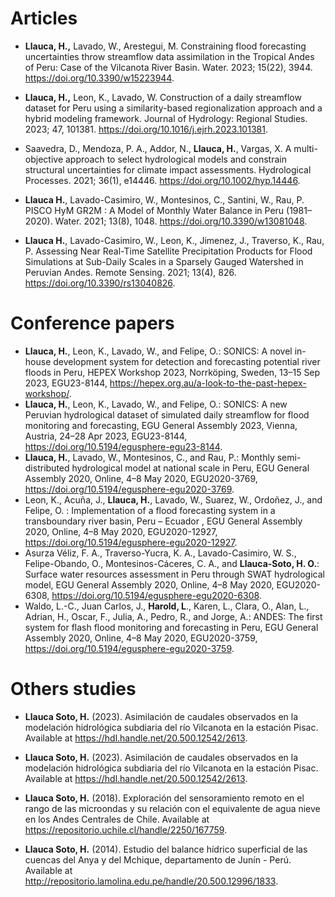 # Articles

-   **Llauca, H.,** Lavado, W., Arestegui, M. Constraining flood forecasting uncertainties throw streamflow data assimilation in the Tropical Andes of Peru: Case of the Vilcanota River Basin. Water. 2023; 15(22), 3944. <https://doi.org/10.3390/w15223944>.

-   **Llauca, H.,** Leon, K., Lavado, W. Construction of a daily streamflow dataset for Peru using a similarity-based regionalization approach and a hybrid modeling framework. Journal of Hydrology: Regional Studies. 2023; 47, 101381. <https://doi.org/10.1016/j.ejrh.2023.101381>.

-   Saavedra, D., Mendoza, P. A., Addor, N., **Llauca, H.**, Vargas, X. A multi-objective approach to select hydrological models and constrain structural uncertainties for climate impact assessments. Hydrological Processes. 2021; 36(1), e14446. <https://doi.org/10.1002/hyp.14446>.

-   **Llauca H.**, Lavado-Casimiro, W., Montesinos, C., Santini, W., Rau, P. PISCO HyM GR2M : A Model of Monthly Water Balance in Peru (1981--2020). Water. 2021; 13(8), 1048. <https://doi.org/10.3390/w13081048>.

-   **Llauca H.**, Lavado-Casimiro, W., Leon, K., Jimenez, J., Traverso, K., Rau, P. Assessing Near Real-Time Satellite Precipitation Products for Flood Simulations at Sub-Daily Scales in a Sparsely Gauged Watershed in Peruvian Andes. Remote Sensing. 2021; 13(4), 826. <https://doi.org/10.3390/rs13040826>.

# Conference papers

-   **Llauca, H.**, Leon, K., Lavado, W., and Felipe, O.: SONICS: A novel in-house development system for detection and forecasting potential river floods in Peru, HEPEX Workshop 2023, Norrköping, Sweden, 13--15 Sep 2023, EGU23-8144, <https://hepex.org.au/a-look-to-the-past-hepex-workshop/>.
-   **Llauca, H.**, Leon, K., Lavado, W., and Felipe, O.: SONICS: A new Peruvian hydrological dataset of simulated daily streamflow for flood monitoring and forecasting, EGU General Assembly 2023, Vienna, Austria, 24--28 Apr 2023, EGU23-8144, <https://doi.org/10.5194/egusphere-egu23-8144>.
-   **Llauca, H.**, Lavado, W., Montesinos, C., and Rau, P.: Monthly semi-distributed hydrological model at national scale in Peru, EGU General Assembly 2020, Online, 4--8 May 2020, EGU2020-3769, <https://doi.org/10.5194/egusphere-egu2020-3769>.
-   Leon, K., Acuña, J., **Llauca, H.**, Lavado, W., Suarez, W., Ordoñez, J., and Felipe, O. : Implementation of a flood forecasting system in a transboundary river basin, Peru -- Ecuador , EGU General Assembly 2020, Online, 4--8 May 2020, EGU2020-12927, <https://doi.org/10.5194/egusphere-egu2020-12927>.
-   Asurza Véliz, F. A., Traverso-Yucra, K. A., Lavado-Casimiro, W. S., Felipe-Obando, O., Montesinos-Cáceres, C. A., and **Llauca-Soto, H. O.**: Surface water resources assessment in Peru through SWAT hydrological model, EGU General Assembly 2020, Online, 4--8 May 2020, EGU2020-6308, <https://doi.org/10.5194/egusphere-egu2020-6308>.
-   Waldo, L.-C., Juan Carlos, J., **Harold, L**., Karen, L., Clara, O., Alan, L., Adrian, H., Oscar, F., Julia, A., Pedro, R., and Jorge, A.: ANDES: The first system for flash flood monitoring and forecasting in Peru, EGU General Assembly 2020, Online, 4--8 May 2020, EGU2020-3759, <https://doi.org/10.5194/egusphere-egu2020-3759>.

# Others studies

-   **Llauca Soto, H.** (2023). Asimilación de caudales observados en la modelación hidrológica subdiaria del río Vilcanota en la estación Pisac. Available at <https://hdl.handle.net/20.500.12542/2613>.

-   **Llauca Soto, H.** (2023). Asimilación de caudales observados en la modelación hidrológica subdiaria del río Vilcanota en la estación Pisac. Available at <https://hdl.handle.net/20.500.12542/2613>.

-   **Llauca Soto, H.** (2018). Exploración del sensoramiento remoto en el rango de las microondas y su relación con el equivalente de agua nieve en los Andes Centrales de Chile. Available at [https://repositorio.uchile.cl/handle/2250/167759](#0).

-   **Llauca Soto, H.** (2014). Estudio del balance hídrico superficial de las cuencas del Anya y del Mchique, departamento de Junín - Perú. Available at [http://repositorio.lamolina.edu.pe/handle/20.500.12996/1833](#0).
